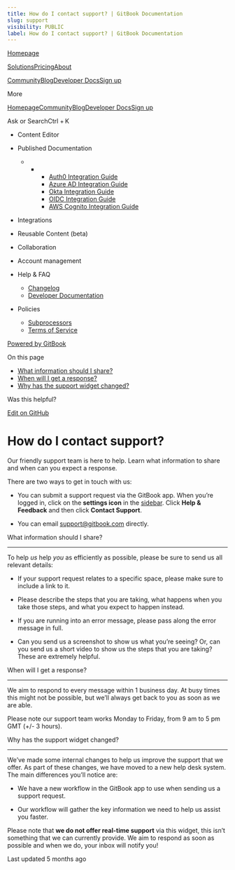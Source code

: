 ```yaml
---
title: How do I contact support? | GitBook Documentation
slug: support
visibility: PUBLIC
label: How do I contact support? | GitBook Documentation
---
```

[Homepage](https://www.gitbook.com/)

[Solutions](https://www.gitbook.com/solutions/public-docs)[Pricing](https://www.gitbook.com/pricing)[About](https://www.gitbook.com/about)

[Community](https://github.com/GitbookIO/community)[Blog](https://www.gitbook.com/blog)[Developer Docs](https://developer.gitbook.com/)[Sign up](https://gitbook.com/join)

More

[Homepage](https://www.gitbook.com/)[Community](https://github.com/GitbookIO/community)[Blog](https://www.gitbook.com/blog)[Developer Docs](https://developer.gitbook.com/)[Sign up](https://gitbook.com/join)

Ask or SearchCtrl + K

*   Content Editor
    
*   Published Documentation
    
    *   *   *   [Auth0 Integration Guide](https://developer.gitbook.com/visitor-authentication/guides/integrations/how-to-use-auth0-integration-for-visitor-authentication)
            *   [Azure AD Integration Guide](https://developer.gitbook.com/visitor-authentication/guides/integrations/how-to-use-azure-ad-integration-for-visitor-authentication)
            *   [Okta Integration Guide](https://developer.gitbook.com/visitor-authentication/guides/integrations/how-to-use-okta-integration-for-visitor-authentication)
            *   [OIDC Integration Guide](https://developer.gitbook.com/visitor-authentication/guides/integrations/how-to-use-the-oidc-integration-for-visitor-authentication)
            *   [AWS Cognito Integration Guide](https://developer.gitbook.com/visitor-authentication/guides/integrations/how-to-use-the-aws-cognito-integration-for-visitor-authentication)
            
        
    
*   Integrations
    
*   Reusable Content (beta)
    
*   Collaboration
    
*   Account management
    
*   Help & FAQ
    
    *   [Changelog](https://changelog.gitbook.com/)
    *   [Developer Documentation](https://developer.gitbook.com/)
*   Policies
    
    *   [Subprocessors](https://policies.gitbook.com/security/subprocessors)
    *   [Terms of Service](https://policies.gitbook.com/terms)

[Powered by GitBook](https://www.gitbook.com/?utm_source=content&utm_medium=trademark&utm_campaign=NkEGS7hzeqa35sMXQZ4X)

On this page

*   [What information should I share?](#what-information-should-i-share)
*   [When will I get a response?](#when-will-i-get-a-response)
*   [Why has the support widget changed?](#why-has-the-support-widget-changed)

Was this helpful?

[Edit on GitHub](https://github.com/GitbookIO/public-docs/blob/main/help-and-faq/faq/support.md)

How do I contact support?
=========================

Our friendly support team is here to help. Learn what information to share and when can you expect a response.

There are two ways to get in touch with us:

*   You can submit a support request via the GitBook app. When you’re logged in, click on the **settings icon** in the [sidebar](https://docs.gitbook.com/getting-started/overview#sidebar). Click **Help & Feedback** and then click **Contact Support**.
    
*   You can email [support@gitbook.com](mailto:support@gitbook.com) directly.
    

[](#what-information-should-i-share)

What information should I share?


--------------------------------------------------------------------------

To help _us_ help _you_ as efficiently as possible, please be sure to send us all relevant details:

*   If your support request relates to a specific space, please make sure to include a link to it.
    
*   Please describe the steps that you are taking, what happens when you take those steps, and what you expect to happen instead.
    
*   If you are running into an error message, please pass along the error message in full.
    
*   Can you send us a screenshot to show us what you’re seeing? Or, can you send us a short video to show us the steps that you are taking? These are extremely helpful.
    

[](#when-will-i-get-a-response)

When will I get a response?


----------------------------------------------------------------

We aim to respond to every message within 1 business day. At busy times this might not be possible, but we’ll always get back to you as soon as we are able.

Please note our support team works Monday to Friday, from 9 am to 5 pm GMT (+/- 3 hours).

[](#why-has-the-support-widget-changed)

Why has the support widget changed?


--------------------------------------------------------------------------------

We’ve made some internal changes to help us improve the support that we offer. As part of these changes, we have moved to a new help desk system. The main differences you’ll notice are:

*   We have a new workflow in the GitBook app to use when sending us a support request.
    
*   Our workflow will gather the key information we need to help us assist you faster.
    

Please note that **we do not offer real-time support** via this widget, this isn’t something that we can currently provide. We aim to respond as soon as possible and when we do, your inbox will notify you!

Last updated 5 months ago
